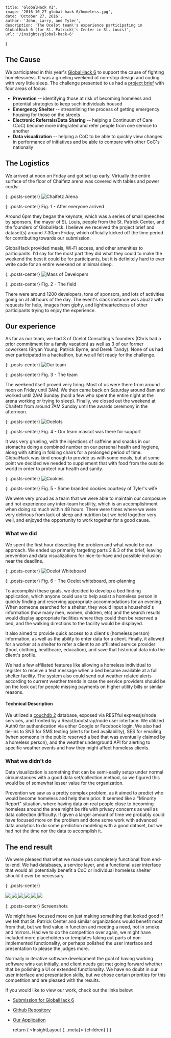 
    title: 'GlobalHack VI',
    image: '2016-10-27-global-hack-6/homeless.jpg',
    date: 'October 27, 2016',
    author: 'John, Larry, and Tyler',
    description: 'The Ocelot team\'s experience participating in GlobalHack 6 (for St. Patrick\'s Center in St. Louis)',
    url: '/insights/global-hack-6'
}

## The Cause

We participated in this year's [GlobalHack 6](https://globalhack.org/globalhack-vi/) to support the cause of fighting homelessness.  It was a grueling weekend of non-stop design and coding with very little sleep. The challenge presented to us had a [project brief](https://drive.google.com/drive/folders/0B2mfdDRureR9Yk8wSk9MX1ZCME0) with four areas of focus:

* **Prevention** -- identifying those at risk of becoming homeless and potential strategies to keep such individuals housed
* **Emergency Shelter** -- streamlining the process of getting emergency housing for those on the streets
* **Electronic Referrals/Data Sharing** -- helping a Continuum of Care (CoC) become more integrated and refer people from one service to another
* **Data visualization** -- helping a CoC to be able to quickly view changes in performance of initiatives and be able to compare with other CoC's nationally

## The Logistics

We arrived at noon on Friday and got set up early.  Virtually the entire surface of the floor of Chaifetz arena was covered with tables and power cords:

{: .posts-center}
![Chaifetz Arena](/assets/insights/2016-10-27-global-hack-6/chaifetz.jpg)

{: .posts-center}
Fig. 1 - After everyone arrived

Around 6pm they began the keynote, which was a series of small speeches by sponsors, the mayor of St. Louis, people from the St. Patrick Center, and the founders of GlobalHack. I believe we received the project brief and dataset(s) around 7:30pm Friday, which officially kicked off the time period for contributing towards our submission.

GlobalHack provided meals, Wi-Fi access, and other amenities to participants. I'd say for the most part they did what they could to make the weekend the best it could be for participants, but it is definitely hard to ever write code for an entire weekend on minimal sleep.

{: .posts-center}
![Mass of Developers](/assets/insights/2016-10-27-global-hack-6/dev_mass.jpg)

{: .posts-center}
Fig. 2 - The field

There were around 1200 developers, tons of sponsors, and lots of activities going on at all hours of the day. The event's slack instance was abuzz with requests for help, images from giphy, and lightheartedness of other participants trying to enjoy the experience.

## Our experience

As far as our team, we had 3 of Ocelot Consulting's founders (Chris had a prior commitment for a family vacation) as well as 3 of our former coworkers (Bryan Young, Patrick Byrne, and Derek Tandy). None of us had ever participated in a hackathon, but we all felt ready for the challenge.

{: .posts-center}
![Our team](/assets/insights/2016-10-27-global-hack-6/team.jpg)

{: .posts-center}
Fig. 3 - The team

The weekend itself proved very tiring. Most of us were there from around noon on Friday until 3AM. We then came back on Saturday around 8am and worked until 2AM Sunday (hold a few who spent the entire night at the arena working or trying to sleep). Finally, we closed out the weekend at Chaifetz from around 7AM Sunday until the awards ceremony in the afternoon.

{: .posts-center}
![Ocelots](/assets/insights/2016-10-27-global-hack-6/ocelot.jpg)

{: .posts-center}
Fig. 4 - Our team mascot was there for support

It was very grueling, with the injections of caffeine and snacks in our stomachs doing a combined number on our personal health and hygiene, along with sitting in folding chairs for a prolonged period of time. GlobalHack was kind enough to provide us with some meals, but at some point we decided we needed to supplement that with food from the outside world in order to protect our health and sanity.

{: .posts-center}
![Cookies](/assets/insights/2016-10-27-global-hack-6/cookies.jpg)

{: .posts-center}
Fig. 5 - Some branded cookies courtesy of Tyler's wife

We were very proud as a team that we were able to maintain our composure and not experience any inter-team hostility, which is an accomplishment when doing so much within 48 hours. There were times where we were very delirious from lack of sleep and nutrition but we held together very well, and enjoyed the opportunity to work together for a good cause.

### What we did

We spent the first hour dissecting the problem and what would be our approach. We ended up primarily targeting parts 2 & 3 of the brief, leaving prevention and data visualizations for nice-to-have and possible inclusion near the deadline.

{: .posts-center}
![Ocelot Whiteboard](/assets/insights/2016-10-27-global-hack-6/whiteboard.jpg)

{: .posts-center}
Fig. 6 - The Ocelot whiteboard, pre-planning

To accomplish these goals, we decided to develop a bed finding application, which anyone could use to help assist a homeless person in quickly finding and reserving appropriate accommodations for an evening. When someone searched for a shelter, they would input a household's information (how many men, women, children, etc) and the search results would display appropriate facilities where they could then be reserved a bed, and the walking directions to the facility would be displayed.

It also aimed to provide quick access to a client's (homeless person) information, as well as the ability to enter data for a client. Finally, it allowed for a worker at a shelter to refer a client to an affiliated service provider (food, clothing, healthcare, education), and save that historical data into the client's profile.

We had a few affiliated features like allowing a homeless individual to register to receive a text message when a bed became available at a full shelter facility. The system also could send out weather related alerts according to current weather trends in case the service providers should be on the look out for people missing payments on higher utility bills or similar reasons.

#### Technical Description

We utilized a [couchdb 2](http://couchdb.apache.org/) database, exposed via RESTful expressjs/node services, and fronted by a React/bootstrap/node user interface. We utilized Auth0 for authentication via either Google or Facebook login. We also had tie-ins to SNS for SMS texting (alerts for bed availability), SES for emailing (when someone in the public reserved a bed that was eventually claimed by a homeless person), and the weather underground API for alerting to specific weather events and how they might affect homeless clients.

### What we didn't do

Data visualization is something that can be semi-easily setup under normal circumstances with a good data set/collection method, so we figured this would be of somewhat lesser value for the organization.

Prevention we saw as a pretty complex problem, as it aimed to predict who would become homeless and help them prior. It seemed like a "Minority Report" situation, where having data on real people close to becoming homeless around the area might be rife with privacy concerns as well as data collection difficulty. If given a larger amount of time we probably could have focused more on the problem and done some work with advanced data analytics to do some prediction modeling with a good dataset, but we had not the time nor the data to accomplish it.

## The end result

We were pleased that what we made was completely functional from end-to-end. We had databases, a service layer, and a functional user interface that would all potentially benefit a CoC or individual homeless shelter should it ever be necessary.

{: .posts-center}
<div class='globalhack-screenshots'>
    <a href="/assets/insights/2016-10-27-global-hack-6/screenshots/home.png" data-lightbox="screenshots" data-title="Main Menu">
    <img src="/assets/insights/2016-10-27-global-hack-6/screenshots/home.png">
    </a>
    <a href="/assets/insights/2016-10-27-global-hack-6/screenshots/main_menu.png" data-lightbox="screenshots" data-title="Main Menu">
    <img src="/assets/insights/2016-10-27-global-hack-6/screenshots/main_menu.png">
    </a>
    <a href="/assets/insights/2016-10-27-global-hack-6/screenshots/find_beds.png" data-lightbox="screenshots" data-title="Main Menu">
    <img src="/assets/insights/2016-10-27-global-hack-6/screenshots/find_beds.png">
    </a>
    <a href="/assets/insights/2016-10-27-global-hack-6/screenshots/register.png" data-lightbox="screenshots" data-title="Main Menu">
    <img src="/assets/insights/2016-10-27-global-hack-6/screenshots/register.png">
    </a>
    <a href="/assets/insights/2016-10-27-global-hack-6/screenshots/client_history.png" data-lightbox="screenshots" data-title="Main Menu">
    <img src="/assets/insights/2016-10-27-global-hack-6/screenshots/client_history.png">
    </a>
    <a href="/assets/insights/2016-10-27-global-hack-6/screenshots/shelter.png" data-lightbox="screenshots" data-title="Main Menu">
    <img src="/assets/insights/2016-10-27-global-hack-6/screenshots/shelter.png">
    </a>
</div>

{: .posts-center}
Screenshots

We might have focused more on just making something that looked good if we felt that St. Patrick Center and similar organizations would benefit most from that, but we find value in function and meeting a need, not in smoke and mirrors. Had we to do the competition over again, we might have included more placeholders or templates faking out parts of non-implemented functionality, or perhaps polished the user interface and presentation to please the judges more.

Normally in iterative software development the goal of having working software wins out initially, and client needs get met going forward whether that be polishing a UI or extended functionality. We have no doubt in our user interface and presentation skills, but we chose certain priorities for this competition and are pleased with the results.

If you would like to view our work, check out the links below:

* [Submission for GlobalHack 6](https://devpost.com/software/ocelot-consulting-s-global-hack-6-project)
* [Github Repository](https://github.com/ocelotconsulting/global-hack-6/tree/1.0)
* [Our Application](https://gh6.ocelotconsulting.com/)

    return (
        <InsightLayout {...meta}>
            {children}
        </InsightLayout>
    )
}
